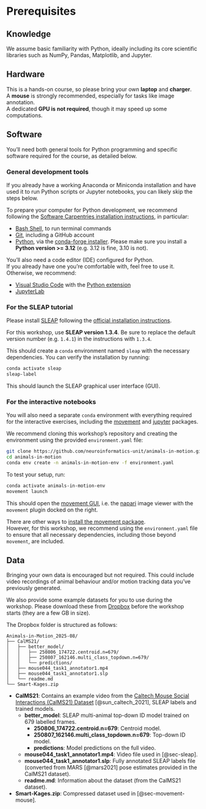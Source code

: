 # Prerequisites {#sec-prerequisites}

## Knowledge

We assume basic familiarity with Python, ideally including its core scientific libraries such as NumPy, Pandas, Matplotlib, and Jupyter.

## Hardware

This is a hands-on course, so please bring your own **laptop** and **charger**.  
A **mouse** is strongly recommended, especially for tasks like image annotation.  
A dedicated **GPU is not required**, though it may speed up some computations.

## Software

You'll need both general tools for Python programming and specific software required for the course, as detailed below.

### General development tools {#sec-install-devtools}

::: {.callout-note}  
If you already have a working Anaconda or Miniconda installation and have used it to run Python scripts or Jupyter notebooks, you can likely skip the steps below.  
:::

To prepare your computer for Python development, we recommend following the [Software Carpentries installation instructions](https://carpentries.github.io/workshop-template/install_instructions), in particular:

- [Bash Shell](https://carpentries.github.io/workshop-template/install_instructions/#shell), to run terminal commands
- [Git](https://carpentries.github.io/workshop-template/install_instructions/#git), including a GitHub account
- [Python](https://carpentries.github.io/workshop-template/install_instructions/#python), via the [conda-forge installer](https://conda-forge.org/download/). Please make sure you install a **Python version >= 3.12** (e.g. 3.12 is fine, 3.10 is not).

You'll also need a code editor (IDE) configured for Python.  
If you already have one you're comfortable with, feel free to use it. Otherwise, we recommend:

- [Visual Studio Code](https://code.visualstudio.com/) with the [Python extension](https://marketplace.visualstudio.com/items?itemName=ms-python.python)
- [JupyterLab](https://jupyter.org/install)

### For the SLEAP tutorial {#sec-install-sleap}

Please install [SLEAP](https://sleap.ai/) following the [official installation instructions](https://sleap.ai/installation.html).

::: {.callout-note}  
For this workshop, use **SLEAP version 1.3.4**. Be sure to replace the default version number (e.g. `1.4.1`) in the instructions with `1.3.4`.  
:::

This should create a `conda` environment named `sleap` with the necessary dependencies. You can verify the installation by running:

```bash
conda activate sleap
sleap-label
```

This should launch the SLEAP graphical user interface (GUI).

### For the interactive notebooks {#sec-install-movement}

You will also need a separate `conda` environment with everything required for the interactive exercises, including the [movement](https://movement.neuroinformatics.dev/) and [jupyter](https://jupyter.org/) packages.

We recommend cloning this workshop's repository and creating the environment using the provided `environment.yaml` file:

```bash
git clone https://github.com/neuroinformatics-unit/animals-in-motion.git
cd animals-in-motion
conda env create -n animals-in-motion-env -f environment.yaml
```

To test your setup, run:

```bash
conda activate animals-in-motion-env
movement launch
```

This should open the [movement GUI](https://movement.neuroinformatics.dev/user_guide/gui.html), i.e. the [napari](https://napari.org/) image viewer with the `movement` plugin docked on the right.

::: {.callout-note}  
There are other ways to [install the movement package](https://movement.neuroinformatics.dev/user_guide/installation.html).  
However, for this workshop, we recommend using the `environment.yaml` file to ensure that all necessary dependencies, including those beyond `movement`, are included.  
:::

## Data {#sec-data}

Bringing your own data is encouraged but not required. This could include video recordings of animal behaviour and/or motion tracking data you've previously generated.

We also provide some example datasets for you to use during the workshop.
Please download these from [Dropbox](https://www.dropbox.com/scl/fo/81ug5hoy9msc7v7bteqa0/AH32RLdbZqWZJstIeR4YHZY?rlkey=blgagtaizw8aac5areja6h7q1&st=xni448zl&dl=0) before the workshop starts (they are a few GB in size).

The Dropbox folder is structured as follows:

```
Animals-in-Motion_2025-08/
├── CalMS21/
│   ├── better_model/
│   │   ├── 250806_174722.centroid.n=679/
│   │   ├── 250807_162146.multi_class_topdown.n=679/
│   │   └── predictions/
│   ├── mouse044_task1_annotator1.mp4
│   ├── mouse044_task1_annotator1.slp
│   └── readme.md
└── Smart-Kages.zip
```

- **CalMS21**: Contains an example video from the [Caltech Mouse Social Interactions (CalMS21) Dataset](https://sites.google.com/view/computational-behavior/our-datasets/calms21-dataset) [@sun_caltech_2021], SLEAP labels and trained models.
  - **better_model**: SLEAP multi-animal top-down ID model trained on 679 labelled frames.
    - **250806_174722.centroid.n=679**: Centroid model.
    - **250807_162146.multi_class_topdown.n=679**: Top-down ID model.
    - **predictions**: Model predictions on the full video.
  - **mouse044_task1_annotator1.mp4**: Video file used in [@sec-sleap].
  - **mouse044_task1_annotator1.slp**: Fully annotated SLEAP labels file (converted from MARS [@mars2021] pose estimates provided in the CalMS21 dataset).
  - **readme.md**: Information about the dataset (from the CalMS21 dataset).
- **Smart-Kages.zip**: Compressed dataset used in [@sec-movement-mouse].
